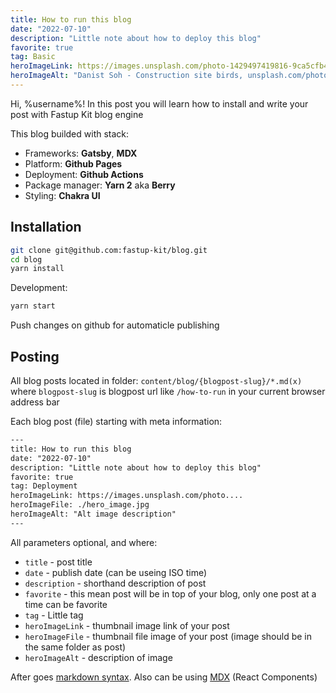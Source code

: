 ```yaml
---
title: How to run this blog
date: "2022-07-10"
description: "Little note about how to deploy this blog"
favorite: true
tag: Basic
heroImageLink: https://images.unsplash.com/photo-1429497419816-9ca5cfb4571a?ixlib=rb-1.2.1&ixid=MnwxMjA3fDB8MHxwaG90by1wYWdlfHx8fGVufDB8fHx8&auto=format&fit=crop&w=1171&q=80
heroImageAlt: "Danist Soh - Construction site birds, unsplash.com/photos/8Gg2Ne_uTcM"
---
```


Hi, %username%! In this post you will learn how to install and write your post with Fastup Kit blog engine

This blog builded with stack:

- Frameworks: **Gatsby**, **MDX**
- Platform: **Github Pages**
- Deployment: **Github Actions**
- Package manager: **Yarn 2** aka **Berry**
- Styling: **Chakra UI**

## Installation

```sh
git clone git@github.com:fastup-kit/blog.git
cd blog
yarn install
```

Development:

```sh
yarn start
```

Push changes on github for automaticle publishing

## Posting

All blog posts located in folder: `content/blog/{blogpost-slug}/*.md(x)` where `blogpost-slug` is blogpost url like `/how-to-run` in your current browser address bar

Each blog post (file) starting with meta information:

```txt
---
title: How to run this blog
date: "2022-07-10"
description: "Little note about how to deploy this blog"
favorite: true
tag: Deployment
heroImageLink: https://images.unsplash.com/photo....
heroImageFile: ./hero_image.jpg
heroImageAlt: "Alt image description"
---
```

All parameters optional, and where:

- `title` - post title
- `date` - publish date (can be useing ISO time)
- `description` - shorthand description of post
- `favorite` - this mean post will be in top of your blog, only one post at a time can be favorite
- `tag` - Little tag
- `heroImageLink` - thumbnail image link of your post
- `heroImageFile` - thumbnail file image of your post (image should be in the same folder as post)
- `heroImageAlt` - description of image

After goes [markdown syntax](https://en.wikipedia.org/wiki/Markdown#Examples). Also can be using [MDX](https://mdxjs.com/) (React Components)
